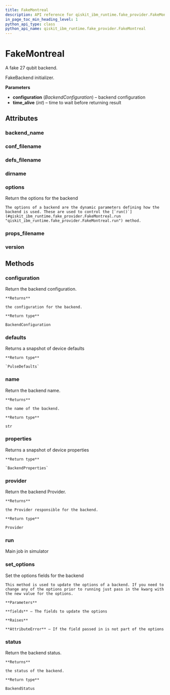 ```yaml
---
title: FakeMontreal
description: API reference for qiskit_ibm_runtime.fake_provider.FakeMontreal
in_page_toc_min_heading_level: 1
python_api_type: class
python_api_name: qiskit_ibm_runtime.fake_provider.FakeMontreal
---
```


# FakeMontreal

<Class id="qiskit_ibm_runtime.fake_provider.FakeMontreal" github="https://github.com/Qiskit/qiskit-ibm-runtime/tree/main/qiskit_ibm_runtime/fake_provider/backends/montreal/fake_montreal.py#L31-L38" signature="FakeMontreal">
  A fake 27 qubit backend.

  FakeBackend initializer.

  **Parameters**

  *   **configuration** (*BackendConfiguration*) – backend configuration
  *   **time\_alive** (*int*) – time to wait before returning result

  ## Attributes

  ### backend\_name

  <Attribute id="qiskit_ibm_runtime.fake_provider.FakeMontreal.backend_name" name="backend_name" attributeValue="= 'fake_montreal'" />

  ### conf\_filename

  <Attribute id="qiskit_ibm_runtime.fake_provider.FakeMontreal.conf_filename" name="conf_filename" attributeValue="= 'conf_montreal.json'" />

  ### defs\_filename

  <Attribute id="qiskit_ibm_runtime.fake_provider.FakeMontreal.defs_filename" name="defs_filename" attributeValue="= 'defs_montreal.json'" />

  ### dirname

  <Attribute id="qiskit_ibm_runtime.fake_provider.FakeMontreal.dirname" name="dirname" attributeValue="= '/home/runner/work/qiskit-ibm-runtime/qiskit-ibm-runtime/qiskit_ibm_runtime/fake_provider/backends/montreal'" />

  ### options

  <Attribute id="qiskit_ibm_runtime.fake_provider.FakeMontreal.options" name="options">
    Return the options for the backend

    The options of a backend are the dynamic parameters defining how the backend is used. These are used to control the [`run()`](#qiskit_ibm_runtime.fake_provider.FakeMontreal.run "qiskit_ibm_runtime.fake_provider.FakeMontreal.run") method.
  </Attribute>

  ### props\_filename

  <Attribute id="qiskit_ibm_runtime.fake_provider.FakeMontreal.props_filename" name="props_filename" attributeValue="= 'props_montreal.json'" />

  ### version

  <Attribute id="qiskit_ibm_runtime.fake_provider.FakeMontreal.version" name="version" attributeValue="= 1" />

  ## Methods

  ### configuration

  <Function id="qiskit_ibm_runtime.fake_provider.FakeMontreal.configuration" name="configuration" signature="configuration()">
    Return the backend configuration.

    **Returns**

    the configuration for the backend.

    **Return type**

    BackendConfiguration
  </Function>

  ### defaults

  <Function id="qiskit_ibm_runtime.fake_provider.FakeMontreal.defaults" name="defaults" github="https://github.com/Qiskit/qiskit-ibm-runtime/tree/main/qiskit_ibm_runtime/fake_provider/fake_pulse_backend.py#L29-L33" signature="defaults()">
    Returns a snapshot of device defaults

    **Return type**

    `PulseDefaults`
  </Function>

  ### name

  <Function id="qiskit_ibm_runtime.fake_provider.FakeMontreal.name" name="name" signature="name()">
    Return the backend name.

    **Returns**

    the name of the backend.

    **Return type**

    str
  </Function>

  ### properties

  <Function id="qiskit_ibm_runtime.fake_provider.FakeMontreal.properties" name="properties" github="https://github.com/Qiskit/qiskit-ibm-runtime/tree/main/qiskit_ibm_runtime/fake_provider/fake_qasm_backend.py#L44-L48" signature="properties()">
    Returns a snapshot of device properties

    **Return type**

    `BackendProperties`
  </Function>

  ### provider

  <Function id="qiskit_ibm_runtime.fake_provider.FakeMontreal.provider" name="provider" signature="provider()">
    Return the backend Provider.

    **Returns**

    the Provider responsible for the backend.

    **Return type**

    Provider
  </Function>

  ### run

  <Function id="qiskit_ibm_runtime.fake_provider.FakeMontreal.run" name="run" github="https://github.com/Qiskit/qiskit-ibm-runtime/tree/main/qiskit_ibm_runtime/fake_provider/fake_backend.py#L544-L575" signature="run(run_input, **kwargs)">
    Main job in simulator
  </Function>

  ### set\_options

  <Function id="qiskit_ibm_runtime.fake_provider.FakeMontreal.set_options" name="set_options" signature="set_options(**fields)">
    Set the options fields for the backend

    This method is used to update the options of a backend. If you need to change any of the options prior to running just pass in the kwarg with the new value for the options.

    **Parameters**

    **fields** – The fields to update the options

    **Raises**

    **AttributeError** – If the field passed in is not part of the options
  </Function>

  ### status

  <Function id="qiskit_ibm_runtime.fake_provider.FakeMontreal.status" name="status" signature="status()">
    Return the backend status.

    **Returns**

    the status of the backend.

    **Return type**

    BackendStatus
  </Function>
</Class>

